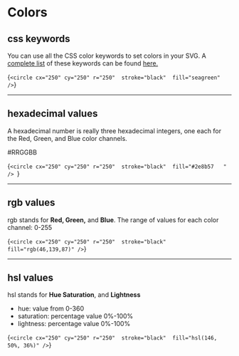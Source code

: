
# Colors

## css keywords

You can use all the CSS color keywords to set colors in your SVG. A [complete list](https://www.w3.org/wiki/CSS/Properties/color/keywords) of these keywords can be found [here.](https://www.w3.org/wiki/CSS/Properties/color/keywords)

<Blocks>{`<circle cx="250" cy="250" r="250" 
    stroke="black" 
    fill="seagreen" />`}</Blocks>

<Example1 />

---

## hexadecimal values

A hexadecimal number is really three hexadecimal integers, one each for the Red, Green, and Blue color channels.

\#RRGGBB

<Blocks caption="here is the hex value for the seagreen color we used above">{`<circle cx="250" cy="250" r="250" 
    stroke="black" 
    fill="#2e8b57	" /> `}</Blocks>

---

## rgb values

rgb stands for **Red, Green,** and **Blue**. The range of values for each color channel: 0-255

<Blocks>{`<circle cx="250" cy="250" r="250" 
    stroke="black" 
    fill="rgb(46,139,87)" />`}</Blocks>

---

## hsl values

hsl stands for **Hue Saturation**, and **Lightness**

- hue: value from 0-360
- saturation: percentage value 0%-100%
- lightness: percentage value 0%-100%

<Blocks>{`<circle cx="250" cy="250" r="250" 
    stroke="black" 
    fill="hsl(146, 50%, 36%)" />`}</Blocks>
